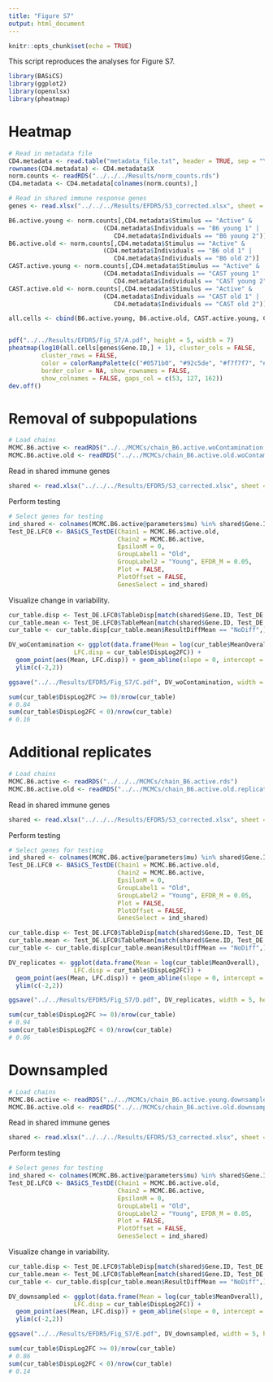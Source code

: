 ```yaml
---
title: "Figure S7"
output: html_document
---
```


```r
knitr::opts_chunk$set(echo = TRUE)
```

This script reproduces the analyses for Figure S7.

```r
library(BASiCS)
library(ggplot2)
library(openxlsx)
library(pheatmap)
```

# Heatmap

```r
# Read in metadata file
CD4.metadata <- read.table("metadata_file.txt", header = TRUE, sep = "\t")
rownames(CD4.metadata) <- CD4.metadata$X
norm.counts <- readRDS("../../../Results/norm_counts.rds")
CD4.metadata <- CD4.metadata[colnames(norm.counts),]

# Read in shared immune response genes
genes <- read.xlsx("../../../Results/EFDR5/S3_corrected.xlsx", sheet = 2)

B6.active.young <- norm.counts[,CD4.metadata$Stimulus == "Active" &
                          (CD4.metadata$Individuals == "B6 young 1" |
                             CD4.metadata$Individuals == "B6 young 2")]
B6.active.old <- norm.counts[,CD4.metadata$Stimulus == "Active" &
                          (CD4.metadata$Individuals == "B6 old 1" |
                             CD4.metadata$Individuals == "B6 old 2")]
CAST.active.young <- norm.counts[,CD4.metadata$Stimulus == "Active" &
                          (CD4.metadata$Individuals == "CAST young 1" |
                             CD4.metadata$Individuals == "CAST young 2")]
CAST.active.old <- norm.counts[,CD4.metadata$Stimulus == "Active" &
                          (CD4.metadata$Individuals == "CAST old 1" |
                             CD4.metadata$Individuals == "CAST old 2")]

all.cells <- cbind(B6.active.young, B6.active.old, CAST.active.young, CAST.active.old)


pdf("../../Results/EFDR5/Fig_S7/A.pdf", height = 5, width = 7)
pheatmap(log10(all.cells[genes$Gene.ID,] + 1), cluster_cols = FALSE, 
         cluster_rows = FALSE, 
         color = colorRampPalette(c("#0571b0", "#92c5de", "#f7f7f7", "#f4a582", "#ca0020"))(100), 
         border_color = NA, show_rownames = FALSE,
         show_colnames = FALSE, gaps_col = c(53, 127, 162))
dev.off()
```

# Removal of subpopulations

```r
# Load chains
MCMC.B6.active <- readRDS("../../MCMCs/chain_B6.active.woContamination.Rds")
MCMC.B6.active.old <- readRDS("../../MCMCs/chain_B6.active.old.woContamination.Rds")
```

Read in shared immune genes

```r
shared <- read.xlsx("../../../Results/EFDR5/S3_corrected.xlsx", sheet = 2)
```

Perform testing

```r
# Select genes for testing
ind_shared <- colnames(MCMC.B6.active@parameters$mu) %in% shared$Gene.ID
Test_DE.LFC0 <- BASiCS_TestDE(Chain1 = MCMC.B6.active.old, 
                              Chain2 = MCMC.B6.active,
                              EpsilonM = 0,
                              GroupLabel1 = "Old", 
                              GroupLabel2 = "Young", EFDR_M = 0.05, 
                              Plot = FALSE,
                              PlotOffset = FALSE,
                              GenesSelect = ind_shared)
```

Visualize change in variability.

```r
cur_table.disp <- Test_DE.LFC0$TableDisp[match(shared$Gene.ID, Test_DE.LFC0$TableDisp$GeneName),]
cur_table.mean <- Test_DE.LFC0$TableMean[match(shared$Gene.ID, Test_DE.LFC0$TableMean$GeneName),]
cur_table <- cur_table.disp[cur_table.mean$ResultDiffMean == "NoDiff",]

DV_woContamination <- ggplot(data.frame(Mean = log(cur_table$MeanOverall),
                  LFC.disp = cur_table$DispLog2FC)) +
  geom_point(aes(Mean, LFC.disp)) + geom_abline(slope = 0, intercept = 0) +
  ylim(c(-2,2))

ggsave("../../Results/EFDR5/Fig_S7/C.pdf", DV_woContamination, width = 5, height = 4)

sum(cur_table$DispLog2FC >= 0)/nrow(cur_table)
# 0.84
sum(cur_table$DispLog2FC < 0)/nrow(cur_table)
# 0.16
```

# Additional replicates

```r
# Load chains
MCMC.B6.active <- readRDS("../../../MCMCs/chain_B6.active.rds")
MCMC.B6.active.old <- readRDS("../../MCMCs/chain_B6.active.old.replicates.Rds")
```

Read in shared immune genes

```r
shared <- read.xlsx("../../../Results/EFDR5/S3_corrected.xlsx", sheet = 2)
```

Perform testing

```r
# Select genes for testing
ind_shared <- colnames(MCMC.B6.active@parameters$mu) %in% shared$Gene.ID
Test_DE.LFC0 <- BASiCS_TestDE(Chain1 = MCMC.B6.active.old, 
                              Chain2 = MCMC.B6.active,
                              EpsilonM = 0,
                              GroupLabel1 = "Old", 
                              GroupLabel2 = "Young", EFDR_M = 0.05, 
                              Plot = FALSE,
                              PlotOffset = FALSE,
                              GenesSelect = ind_shared)
```

```r
cur_table.disp <- Test_DE.LFC0$TableDisp[match(shared$Gene.ID, Test_DE.LFC0$TableDisp$GeneName),]
cur_table.mean <- Test_DE.LFC0$TableMean[match(shared$Gene.ID, Test_DE.LFC0$TableMean$GeneName),]
cur_table <- cur_table.disp[cur_table.mean$ResultDiffMean == "NoDiff",]

DV_replicates <- ggplot(data.frame(Mean = log(cur_table$MeanOverall),
                  LFC.disp = cur_table$DispLog2FC)) +
  geom_point(aes(Mean, LFC.disp)) + geom_abline(slope = 0, intercept = 0)+
  ylim(c(-2,2))

ggsave("../../Results/EFDR5/Fig_S7/D.pdf", DV_replicates, width = 5, height = 4)

sum(cur_table$DispLog2FC >= 0)/nrow(cur_table)
# 0.94
sum(cur_table$DispLog2FC < 0)/nrow(cur_table)
# 0.06
```

# Downsampled

```r
# Load chains
MCMC.B6.active <- readRDS("../../MCMCs/chain_B6.active.young.downsampled.Rds")
MCMC.B6.active.old <- readRDS("../../MCMCs/chain_B6.active.old.downsampled.Rds")
```

Read in shared immune genes

```r
shared <- read.xlsx("../../../Results/EFDR5/S3_corrected.xlsx", sheet = 2)
```

Perform testing

```r
# Select genes for testing
ind_shared <- colnames(MCMC.B6.active@parameters$mu) %in% shared$Gene.ID
Test_DE.LFC0 <- BASiCS_TestDE(Chain1 = MCMC.B6.active.old, 
                              Chain2 = MCMC.B6.active,
                              EpsilonM = 0,
                              GroupLabel1 = "Old", 
                              GroupLabel2 = "Young", EFDR_M = 0.05, 
                              Plot = FALSE,
                              PlotOffset = FALSE,
                              GenesSelect = ind_shared)
```

Visualize change in variability.

```r
cur_table.disp <- Test_DE.LFC0$TableDisp[match(shared$Gene.ID, Test_DE.LFC0$TableDisp$GeneName),]
cur_table.mean <- Test_DE.LFC0$TableMean[match(shared$Gene.ID, Test_DE.LFC0$TableMean$GeneName),]
cur_table <- cur_table.disp[cur_table.mean$ResultDiffMean == "NoDiff",]

DV_downsampled <- ggplot(data.frame(Mean = log(cur_table$MeanOverall),
                  LFC.disp = cur_table$DispLog2FC)) +
  geom_point(aes(Mean, LFC.disp)) + geom_abline(slope = 0, intercept = 0)+
  ylim(c(-2,2))

ggsave("../../Results/EFDR5/Fig_S7/E.pdf", DV_downsampled, width = 5, height = 4)

sum(cur_table$DispLog2FC >= 0)/nrow(cur_table)
# 0.86
sum(cur_table$DispLog2FC < 0)/nrow(cur_table)
# 0.14
```